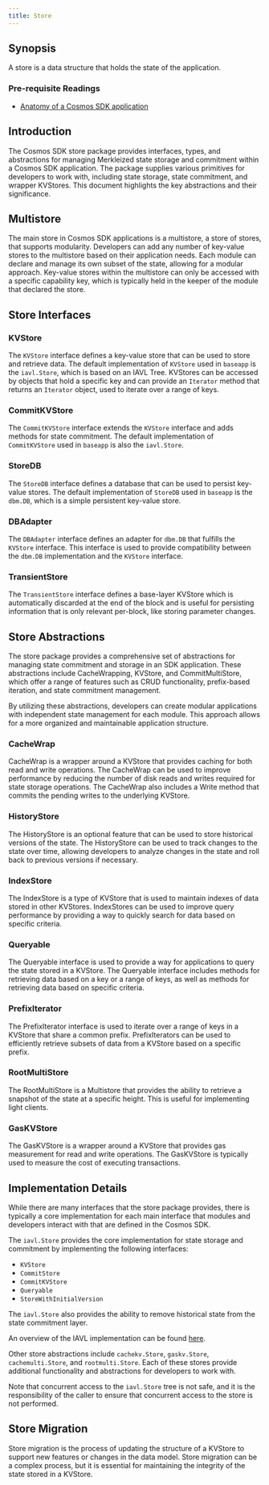 ```yaml
---
title: Store
---
```


## Synopsis

A store is a data structure that holds the state of the application.

<Note>

### Pre-requisite Readings

- [Anatomy of a Cosmos SDK application](/docs/sdk/v0.47/learn/beginner/overview-app)

</Note>

## Introduction

The Cosmos SDK store package provides interfaces, types, and abstractions for managing Merkleized state storage and commitment within a Cosmos SDK application. The package supplies various primitives for developers to work with, including state storage, state commitment, and wrapper KVStores. This document highlights the key abstractions and their significance.

## Multistore

The main store in Cosmos SDK applications is a multistore, a store of stores, that supports modularity. Developers can add any number of key-value stores to the multistore based on their application needs. Each module can declare and manage its own subset of the state, allowing for a modular approach. Key-value stores within the multistore can only be accessed with a specific capability key, which is typically held in the keeper of the module that declared the store.

## Store Interfaces

### KVStore

The `KVStore` interface defines a key-value store that can be used to store and retrieve data. The default implementation of `KVStore` used in `baseapp` is the `iavl.Store`, which is based on an IAVL Tree. KVStores can be accessed by objects that hold a specific key and can provide an `Iterator` method that returns an `Iterator` object, used to iterate over a range of keys.

### CommitKVStore

The `CommitKVStore` interface extends the `KVStore` interface and adds methods for state commitment. The default implementation of `CommitKVStore` used in `baseapp` is also the `iavl.Store`.

### StoreDB

The `StoreDB` interface defines a database that can be used to persist key-value stores. The default implementation of `StoreDB` used in `baseapp` is the `dbm.DB`, which is a simple persistent key-value store.

### DBAdapter

The `DBAdapter` interface defines an adapter for `dbm.DB` that fulfills the `KVStore` interface. This interface is used to provide compatibility between the `dbm.DB` implementation and the `KVStore` interface.

### TransientStore

The `TransientStore` interface defines a base-layer KVStore which is automatically discarded at the end of the block and is useful for persisting information that is only relevant per-block, like storing parameter changes.

## Store Abstractions

The store package provides a comprehensive set of abstractions for managing state commitment and storage in an SDK application. These abstractions include CacheWrapping, KVStore, and CommitMultiStore, which offer a range of features such as CRUD functionality, prefix-based iteration, and state commitment management.

By utilizing these abstractions, developers can create modular applications with independent state management for each module. This approach allows for a more organized and maintainable application structure.

### CacheWrap

CacheWrap is a wrapper around a KVStore that provides caching for both read and write operations. The CacheWrap can be used to improve performance by reducing the number of disk reads and writes required for state storage operations. The CacheWrap also includes a Write method that commits the pending writes to the underlying KVStore.

### HistoryStore

The HistoryStore is an optional feature that can be used to store historical versions of the state. The HistoryStore can be used to track changes to the state over time, allowing developers to analyze changes in the state and roll back to previous versions if necessary.

### IndexStore

The IndexStore is a type of KVStore that is used to maintain indexes of data stored in other KVStores. IndexStores can be used to improve query performance by providing a way to quickly search for data based on specific criteria.

### Queryable

The Queryable interface is used to provide a way for applications to query the state stored in a KVStore. The Queryable interface includes methods for retrieving data based on a key or a range of keys, as well as methods for retrieving data based on specific criteria.

### PrefixIterator

The PrefixIterator interface is used to iterate over a range of keys in a KVStore that share a common prefix. PrefixIterators can be used to efficiently retrieve subsets of data from a KVStore based on a specific prefix.

### RootMultiStore

The RootMultiStore is a Multistore that provides the ability to retrieve a snapshot of the state at a specific height. This is useful for implementing light clients.

### GasKVStore

The GasKVStore is a wrapper around a KVStore that provides gas measurement for read and write operations. The GasKVStore is typically used to measure the cost of executing transactions.

## Implementation Details

While there are many interfaces that the store package provides, there is typically a core implementation for each main interface that modules and developers interact with that are defined in the Cosmos SDK.

The `iavl.Store` provides the core implementation for state storage and commitment by implementing the following interfaces:

- `KVStore`
- `CommitStore`
- `CommitKVStore`
- `Queryable`
- `StoreWithInitialVersion`

The `iavl.Store` also provides the ability to remove historical state from the state commitment layer.

An overview of the IAVL implementation can be found [here](https://github.com/cosmos/iavl/blob/master/docs/overview.md).

Other store abstractions include `cachekv.Store`, `gaskv.Store`, `cachemulti.Store`, and `rootmulti.Store`. Each of these stores provide additional functionality and abstractions for developers to work with.

Note that concurrent access to the `iavl.Store` tree is not safe, and it is the responsibility of the caller to ensure that concurrent access to the store is not performed.

## Store Migration

Store migration is the process of updating the structure of a KVStore to support new features or changes in the data model. Store migration can be a complex process, but it is essential for maintaining the integrity of the state stored in a KVStore.
